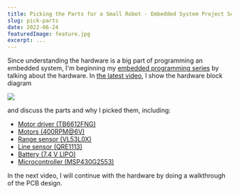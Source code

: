 ```yaml
---
title: Picking the Parts for a Small Robot - Embedded System Project Series
slug: pick-parts
date: 2022-06-24
featuredImage: feature.jpg
excerpt: ...
---
```


Since understanding the hardware is a big part of programming an embedded system, I'm beginning my [embedded programming series](https://www.youtube.com/watch?v=g9KbXJydf8I&list=PLS_iNJJVTtiRV0DZRDcTHnvAuDrKGPN40) by talking about the hardware. In [the latest video](https://youtu.be/XGXvntPHA9M), I show the hardware block diagram

![ ](sysdiag.jpg)

and discuss the parts and why I picked them, including:
* [Motor driver (TB6612FNG)](https://www.digikey.se/en/products/detail/toshiba-semiconductor-and-storage/TB6612FNGC8EL/1730134)
* [Motors (400RPM@6V)](https://www.jsumo.com/core-dc-motor-6v-400-rpm)
* [Range sensor (VL53L0X)](https://www.st.com/en/imaging-and-photonics-solutions/vl53l0x.html)
* [Line sensor (QRE1113)](https://www.sparkfun.com/products/9453)
* [Battery (7.4 V LIPO)](https://www.amazon.se/Makerfire-LiPo-batteri-intelligent-Quadcopter-reservdelar/dp/B07M9T66WV)
* [Microcontroller (MSP430G2553)](https://www.ti.com/tool/MSP-EXP430G2ET)

In the next video, I will continue with the hardware by doing a walkthrough of the PCB design.

